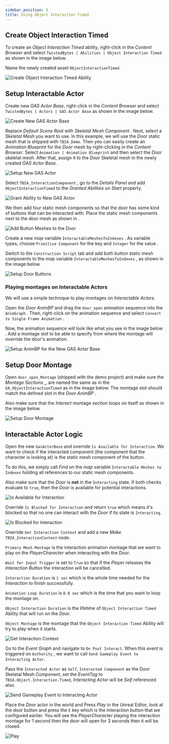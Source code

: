 ```yaml
---
sidebar_position: 5
title: Using Object Interaction Timed
---
```


## Create Object Interaction Timed

To create an *Object Interaction Timed* ability, right-click in the *Content Browser*
and select `TwistedBytes | Abilities | Object Interaction Timed` as shown in the image below.

Name the newly created asset `ObjectInteractionTimed`.

![Create Object Interaction Timed Ability](_static/img/object_timed/01a_create_object_timed.png)

## Setup Interactable Actor

Create new *GAS Actor Base*, right-click in the *Content Browser* and select 
`TwistedBytes | Actors | GAS Actor Base` as shown in the image below.

![Create New GAS Actor Base](_static/img/object_timed/01b_create_GASActor.png)

Replace *Default Scene Root* with *Skeletal Mesh Component* <Step text="1"/>. Next, select a *Skeletal Mesh* you want to use.
In this example, we will use the *Door* static mesh <Step text="2"/> that is shipped with `TBIA_Demo`. Then you can easily create
an *Animation Blueprint* for the *Door* mesh by right-clicking in the *Content Browser*. Select
`Animation | Animation Blueprint` and then select the *Door* skeletal mesh. After that, assign it to the *Door* Skeletal mesh
in the newly created *GAS Actor Base* <Step text="3"/>. 

![Setup New GAS Actor](_static/img/object_timed/02a_door_actor.png)

Select `TBIA_InteractionComponent` <Step text="1"/>, go to the *Details Panel* and add `ObjectInteractionTimed` <Step text="2"/> to the *Granted Abilities on Start* property.

![Grant Ability to New GAS Actor](_static/img/object_timed/02b_grant_ability.png)

We then add four static mesh components <Step text="1"/> so that the door has some kind of buttons that can be interacted with.
Place the static mesh components next to the door mesh as shown in <Step text="2"/>.

![Add Button Meshes to the Door](_static/img/object_timed/03a_buttons.png)

Create a new *map* variable `InteractableMeshesToIndexes` <Step text="1"/>. As variable types, choose `Primitive Component` for the key <Step text="2"/> and `Integer` for the value <Step text="3"/>.

Switch to the `Construction Script` tab and add both button static mesh components to the *map* variable `InteractableMeshesToIndexes` <Step text="4"/>, <Step text="5"/> as shown in the image below.

![Setup Door Buttons](_static/img/object_timed/03b_button_var.png)


### Playing montages on Interactable Actors

We will use a simple technique to play montages on *Interactable Actors*.

Open the *Door AnimBP* and drag the `door_open` animation sequence into the `AnimGraph` <Step text="1"/>.
Then, right-click on the animation sequence and select `Convert to Single Frame Animation` <Step text="2"/>.

Now, the animation sequence will look like what you see in the image below <Step text="3"/>. Add a montage slot <Step text="4"/> to be able to specify
from where the montage will override the door's animation.

![Setup AnimBP for the New GAS Actor Base](_static/img/object_timed/04_door_animbp.png)

## Setup Door Montage

Open `door_open_Montage` (shipped with the demo project) and make sure the *Montage Sections* <Step text="1"/>,<Step text="2"/>,<Step text="3"/> are named the same as in the `GA_ObjectInteractionTimed`
as in the image below. The montage slot should match the defined slot in the *Door AnimBP* <Step text="4"/>.

Also make sure that the *Interact* montage section loops on itself <Step text="5"/> as shown in the image below.

![Setup Door Montage](_static/img/object_timed/05_montage_setup.png)

## Interactable Actor Logic

Open the new `GasActorBase` and override `Is Available for Interaction`. We want to check if the interacted component
(the component that the character is looking at) is the static mesh component of the button.

To do this, we simply call *Find* on the *map* variable `Interactable Meshes to Indexes` holding all references to our static mesh components.

Also make sure that the *Door* is **not** in the `Interacting` state. If both checks evaluate to `true`, then the *Door* is available for potential interactions.

![Is Available for Interaction](_static/img/object_timed/06_is_available.png)

Override `Is Blocked for Interaction` and return `true` which means it's blocked so that no one can interact with the *Door* if its state
is `Interacting`.

![Is Blocked for Interaction](_static/img/object_timed/07_is_blocked.png)

Override `Get Interaction Context` and add a new *Make `TBIA_InteractionContext`* node.

`Primary Mesh Montage` <Step text="1"/> is the interaction animation montage that we want to play on the *PlayerCharacter* when interacting with the *Door*.

`Wait for Input Trigger` <Step text="2"/> is set to `True` so that if the *Player* releases the *Interaction Button* the interaction will be cancelled.

`Interaction Duration` <Step text="3"/> is `1 sec` which is the whole time needed for the *Interaction* to finish successfully.

`Animation Loop Duration` <Step text="4"/> is `0.8 sec` which is the time that you want to loop the montage on.

`Object Interaction Duration` <Step text="5"/> is the lifetime of `Object Interaction Timed` Ability that will run on the *Door*.

`Object Montage` <Step text="6"/> is the montage that the `Object Interaction Timed` Ability will try to play when it starts.

![Get Interaction Context](_static/img/object_timed/08_interaction_context.png)



Go to the *Event Graph* and navigate to `On Post Interact`. When this event is triggered on
`Authority` <Step text="1"/>, we want to call `Send Gameplay Event to Interacting Actor`.

Pass the `Interacted Actor` as `Self`, `Interacted Component` as the Door Skeletal Mesh Component, set the *EventTag*
to `TBIA.Object.Interaction.Timed`, *Interacting Actor* will be *Self* referenced also.

![Send Gameplay Event to Interacting Actor](_static/img/object_timed/09_send_gameplay_event.png)

Place the *Door* actor in the world and Press *Play* in the Unreal Editor, look at the door button and press the `E` key which is the Interaction button that we configured earlier.
You will see the *PlayerCharacter* playing the interaction montage for 1 second then the door will open for 3 seconds then it will be closed.

![Play](_static/img/object_timed/10_play.png)

